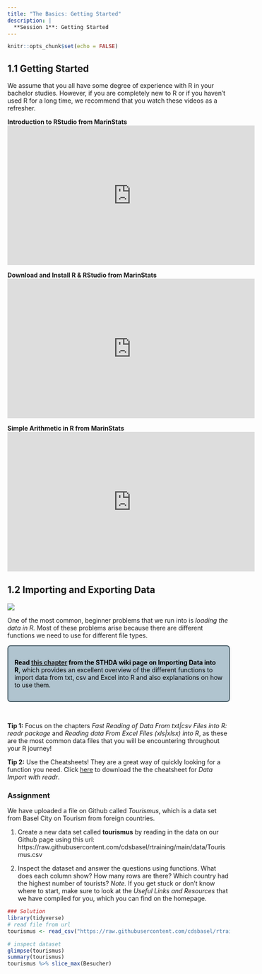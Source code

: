 ```yaml
---
title: "The Basics: Getting Started"
description: |
  **Session 1**: Getting Started
---
```


```r
knitr::opts_chunk$set(echo = FALSE)
```
<style>
  .blackbox {
    padding: 1em;
    background: #b0c4cf;
    color: black;
    border: 2px solid #455a64;
    border-radius: 7px;
  }
</style>

## 1.1 Getting Started

We assume that you all have some degree of experience with R in your bachelor studies. However, if you are completely new to R or if you haven't used R for a long time, we recommend that you watch these videos as a refresher. 

**Introduction to RStudio from MarinStats**
<iframe width="560" height="315" src="https://www.youtube.com/embed/riONFzJdXcs" title="YouTube video player" frameborder="0" allow="accelerometer; autoplay; clipboard-write; encrypted-media; gyroscope; picture-in-picture" allowfullscreen></iframe>

**Download and Install R & RStudio from MarinStats**
<iframe width="560" height="315" src="https://www.youtube.com/embed/cX532N_XLIs" title="YouTube video player" frameborder="0" allow="accelerometer; autoplay; clipboard-write; encrypted-media; gyroscope; picture-in-picture" allowfullscreen></iframe>

**Simple Arithmetic in R from MarinStats**
<iframe width="560" height="315" src="https://www.youtube.com/embed/UYclmg1_KLk" title="YouTube video player" frameborder="0" allow="accelerometer; autoplay; clipboard-write; encrypted-media; gyroscope; picture-in-picture" allowfullscreen></iframe>


## 1.2 Importing and Exporting Data
[![](resources/session1/importing_data.png)](http://www.sthda.com/english/wiki/importing-data-into-r)

One of the most common, beginner problems that we run into is *loading the data in R.* Most of these problems arise because there are different functions we need to use for different file types.  

:::: {.blackbox data-latex=""}
**Read [this chapter](http://www.sthda.com/english/wiki/importing-data-into-r) from the STHDA wiki page on Importing Data into R**, which provides an excellent overview of the different functions to import data from txt, csv and Excel into R and also explanations on how to use them.
::::
<p>&nbsp;</p>

**Tip 1:** Focus on the chapters *Fast Reading of Data From txt|csv Files into R: readr package* and *Reading data From Excel Files (xls|xlsx) into R*, as these are the most common data files that you will be encountering throughout your R journey!

**Tip 2:** Use the Cheatsheets! They are a great way of quickly looking for a function you need. Click [here](resources/session1/data-import.pdf) to download the the cheatsheet for *Data Import with readr*.



### Assignment

We have uploaded a file on Github called *Tourismus*, which is a data set from Basel City on Tourism from foreign countries. 
  
  1. Create a new data set called **tourismus** by reading in the data on our Github page using this url: https://raw.githubusercontent.com/cdsbasel/rtraining/main/data/Tourismus.csv
  
  2. Inspect the dataset and answer the questions using functions. What does each column show? How many rows are there? Which country had the highest number of tourists? *Note.* If you get stuck or don't know where to start, make sure to look at the *Useful Links and Resources* that we have compiled for you, which you can find on the homepage.



``` r
### Solution
library(tidyverse)
# read file from url
tourismus <- read_csv("https://raw.githubusercontent.com/cdsbasel/rtraining/main/data/Tourismus.csv")

# inspect dataset
glimpse(tourismus)  
summary(tourismus)  
tourismus %>% slice_max(Besucher)
```